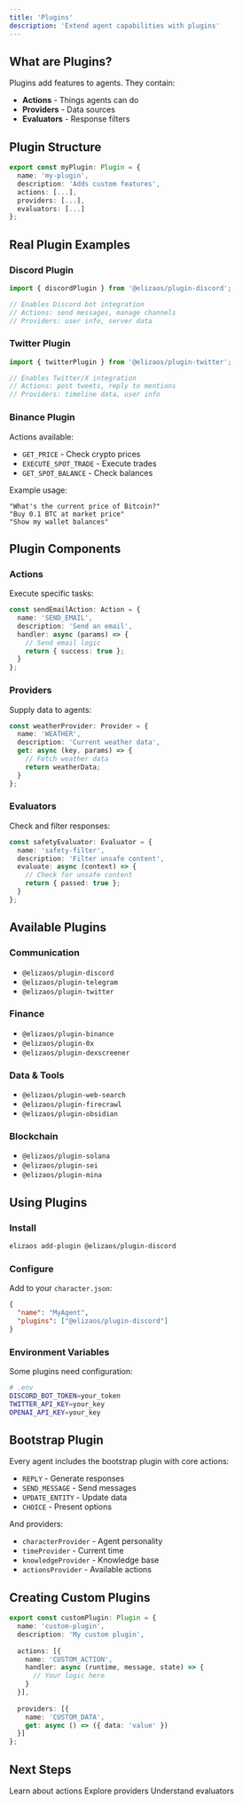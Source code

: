 ```yaml
---
title: 'Plugins'
description: 'Extend agent capabilities with plugins'
---
```


## What are Plugins?

Plugins add features to agents. They contain:
- **Actions** - Things agents can do
- **Providers** - Data sources
- **Evaluators** - Response filters

## Plugin Structure

```typescript
export const myPlugin: Plugin = {
  name: 'my-plugin',
  description: 'Adds custom features',
  actions: [...],
  providers: [...],
  evaluators: [...]
};
```

## Real Plugin Examples

### Discord Plugin

```typescript
import { discordPlugin } from '@elizaos/plugin-discord';

// Enables Discord bot integration
// Actions: send messages, manage channels
// Providers: user info, server data
```

### Twitter Plugin

```typescript
import { twitterPlugin } from '@elizaos/plugin-twitter';

// Enables Twitter/X integration
// Actions: post tweets, reply to mentions
// Providers: timeline data, user info
```

### Binance Plugin

Actions available:
- `GET_PRICE` - Check crypto prices
- `EXECUTE_SPOT_TRADE` - Execute trades
- `GET_SPOT_BALANCE` - Check balances

Example usage:
```
"What's the current price of Bitcoin?"
"Buy 0.1 BTC at market price"
"Show my wallet balances"
```

## Plugin Components

### Actions

Execute specific tasks:

```typescript
const sendEmailAction: Action = {
  name: 'SEND_EMAIL',
  description: 'Send an email',
  handler: async (params) => {
    // Send email logic
    return { success: true };
  }
};
```

### Providers

Supply data to agents:

```typescript
const weatherProvider: Provider = {
  name: 'WEATHER',
  description: 'Current weather data',
  get: async (key, params) => {
    // Fetch weather data
    return weatherData;
  }
};
```

### Evaluators

Check and filter responses:

```typescript
const safetyEvaluator: Evaluator = {
  name: 'safety-filter',
  description: 'Filter unsafe content',
  evaluate: async (context) => {
    // Check for unsafe content
    return { passed: true };
  }
};
```

## Available Plugins

### Communication
- `@elizaos/plugin-discord`
- `@elizaos/plugin-telegram`
- `@elizaos/plugin-twitter`

### Finance
- `@elizaos/plugin-binance`
- `@elizaos/plugin-0x`
- `@elizaos/plugin-dexscreener`

### Data & Tools
- `@elizaos/plugin-web-search`
- `@elizaos/plugin-firecrawl`
- `@elizaos/plugin-obsidian`

### Blockchain
- `@elizaos/plugin-solana`
- `@elizaos/plugin-sei`
- `@elizaos/plugin-mina`

## Using Plugins

### Install

```bash
elizaos add-plugin @elizaos/plugin-discord
```

### Configure

Add to your `character.json`:

```json
{
  "name": "MyAgent",
  "plugins": ["@elizaos/plugin-discord"]
}
```

### Environment Variables

Some plugins need configuration:

```bash
# .env
DISCORD_BOT_TOKEN=your_token
TWITTER_API_KEY=your_key
OPENAI_API_KEY=your_key
```

## Bootstrap Plugin

Every agent includes the bootstrap plugin with core actions:

- `REPLY` - Generate responses
- `SEND_MESSAGE` - Send messages
- `UPDATE_ENTITY` - Update data
- `CHOICE` - Present options

And providers:
- `characterProvider` - Agent personality
- `timeProvider` - Current time
- `knowledgeProvider` - Knowledge base
- `actionsProvider` - Available actions

## Creating Custom Plugins

```typescript
export const customPlugin: Plugin = {
  name: 'custom-plugin',
  description: 'My custom plugin',
  
  actions: [{
    name: 'CUSTOM_ACTION',
    handler: async (runtime, message, state) => {
      // Your logic here
    }
  }],
  
  providers: [{
    name: 'CUSTOM_DATA',
    get: async () => ({ data: 'value' })
  }]
};
```

## Next Steps

<CardGroup cols={3}>
  <Card title="Actions" icon="play" href="/core-concepts/plugins/actions">
    Learn about actions
  </Card>
  
  <Card title="Providers" icon="database" href="/core-concepts/plugins/providers">
    Explore providers
  </Card>
  
  <Card title="Evaluators" icon="scale-balanced" href="/core-concepts/plugins/evaluators">
    Understand evaluators
  </Card>
</CardGroup>